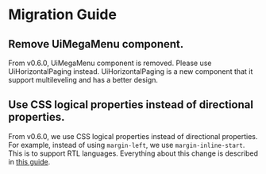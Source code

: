 
<Meta title="Releases/v0.x.x/v0.6.x/v0.6.0/Migration Guide"/>

# Migration Guide

<PageOutline selectors="h2, h3"/>

## Remove UiMegaMenu component.
From v0.6.0, UiMegaMenu component is removed. Please use UiHorizontalPaging instead. UiHorizontalPaging is a new component that it support multileveling and has a better design.

## Use CSS logical properties instead of directional properties.
From v0.6.0, we use CSS logical properties instead of directional properties. For example, instead of using `margin-left`, we use `margin-inline-start`. This is to support RTL languages.
Everything about this change is described in [this guide](docs/contributing-guide-css-logical-properties--padding).
